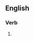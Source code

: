 {{also|pigeonholing}}

==English==

===Verb===
{{head|en|present participle}}

# {{present participle of|pigeon-hole|lang=en|nocat=1}}